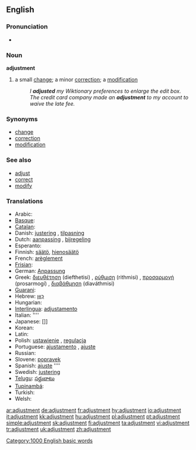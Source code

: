 ==English==

===Pronunciation===
*{{audio|en-us-adjustment.ogg|Audio (US)}}

===Noun===
'''adjustment'''

# a small [[change]]; a minor [[correction]]; a [[modification]]
#:''I '''adjusted''' my Wiktionary preferences to enlarge the edit box.''
#:''The credit card company made an '''adjustment''' to my account to waive the late fee.''

===Synonyms===
*[[change]]
*[[correction]]
*[[modification]]

===See also===
*[[adjust]]
*[[correct]]
*[[modify]]

===Translations===
{{rfc-level|Translations at L3+ (AutoFormat would have corrected level of Synonyms)}}
*Arabic: [[]]
*[[Basque]]: [[]]
*[[Catalan]]: [[]]
*Danish: [[justering]] {{c}}, [[tilpasning]] {{c}}
*Dutch: [[aanpassing]] {{f}}, [[bijregeling]] {{f}}
*Esperanto: [[]]
*Finnish: [[säätö]], [[hienosäätö]]
*French: [[arèglement]] {{m}}
*[[Frisian]]: [[]]
*German: [[Anpassung]] {{f}}
*Greek: [[διευθέτηση]] (diefthetisi) {{f}}, [[ρύθμιση]] (rithmisi) {{f}}, [[προσαρμογή]] (prosarmogí) {{f}}, [[διαβάθμηση]] (diaváthmisi) {{f}}
*[[Guarani]]: [[]]
*Hebrew: [[כִּוּוּן]] {{m}}
*Hungarian: [[]]
*[[Interlingua]]: [[adjustamento]]
*Italian: [[]] ''''
*Japanese: []]
*Korean: [[]]
*Latin: [[]]
*Polish: [[ustawienie]] {{n}}, [[regulacja]] {{f}}
*Portuguese: [[ajustamento]] {{m}}, [[ajuste]] {{m}}
*Russian: [[]]
*Slovene: [[popravek]] {{m}}
*Spanish: [[ajuste]] ''''
*Swedish: [[justering]] {{c}}
*[[Telugu]]: [[సర్దుబాటు]]
*[[Tupinambá]]: [[]]
*Turkish: [[]]
*Welsh: [[]]

[[Category:1000 English basic words]]

[[ar:adjustment]]
[[de:adjustment]]
[[fr:adjustment]]
[[hy:adjustment]]
[[io:adjustment]]
[[it:adjustment]]
[[kk:adjustment]]
[[hu:adjustment]]
[[pl:adjustment]]
[[pt:adjustment]]
[[simple:adjustment]]
[[sk:adjustment]]
[[fi:adjustment]]
[[ta:adjustment]]
[[vi:adjustment]]
[[tr:adjustment]]
[[uk:adjustment]]
[[zh:adjustment]]